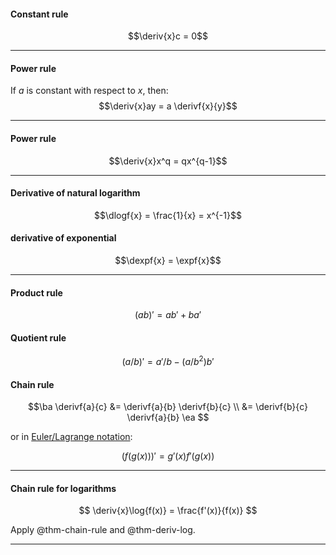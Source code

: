 :::{#thm-deriv-const}
#### Constant rule

$$\deriv{x}c = 0$$

:::

---


:::{#thm-deriv-const-factor}
#### Power rule

If $a$ is constant with respect to $x$, then:
$$\deriv{x}ay = a \derivf{x}{y}$$

:::

---


:::{#thm-deriv-polynomial}
#### Power rule

$$\deriv{x}x^q = qx^{q-1}$$

:::

---

:::{#thm-deriv-log}

#### Derivative of natural logarithm
$$\dlogf{x} = \frac{1}{x} = x^{-1}$$
:::

:::{#thm-deriv-exp}
#### derivative of exponential
$$\dexpf{x} = \expf{x}$$
:::

---

:::{#thm-product-rule}
#### Product rule
$$(ab)' = ab' + ba'$$
:::

:::{#thm-quotient-rule}
#### Quotient rule
$$(a/b)' = a'/b - (a/b^2)b'$$
:::

:::{#thm-chain-rule}
#### Chain rule
$$\ba
\derivf{a}{c} &=
\derivf{a}{b} \derivf{b}{c}
\\
&= \derivf{b}{c} \derivf{a}{b}
\ea
$$

or in [Euler/Lagrange notation](https://en.wikipedia.org/wiki/Notation_for_differentiation#Lagrange's_notation):

$$(f(g(x)))' = g'(x) f'(g(x))$$
:::

---

:::{#cor-deriv-log-chain}

#### Chain rule for logarithms
$$
\deriv{x}\log{f(x)} = \frac{f'(x)}{f(x)}
$$

:::

::: proof
Apply @thm-chain-rule and @thm-deriv-log.
:::

---
